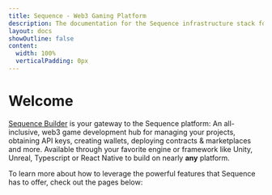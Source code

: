 ```yaml
---
title: Sequence - Web3 Gaming Platform
description: The documentation for the Sequence infrastructure stack for web3 gaming - builder overview.
layout: docs
showOutline: false
content: 
  width: 100%
  verticalPadding: 0px
---
```


# Welcome 



[Sequence Builder](https://sequence.build/) is your gateway to the Sequence platform: An all-inclusive, web3 game development hub for managing your projects, obtaining API keys, creating wallets, deploying contracts & marketplaces and more. Available through your favorite engine or framework like Unity, Unreal, Typescript or React Native to build on nearly **any** platform.

To learn more about how to leverage the powerful features that Sequence has to offer, check out the pages below:


<OverviewSection/>
